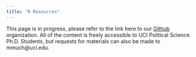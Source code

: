 ```yaml
---
title: "R Resources"
---
```


This page is in progress, please refer to the link here to our [Github](https://github.com/uci-ps-methods-group) organization. All of the content is freely accessible to UCI Political Science Ph.D. Students, but requests for materials can also be made to mmuch@uci.edu.